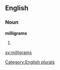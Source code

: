 
==English==

===Noun===
'''milligrams'''

# {{plural of|[[milligram]]}}

[[Category:English plurals]]

[[sv:milligrams]]